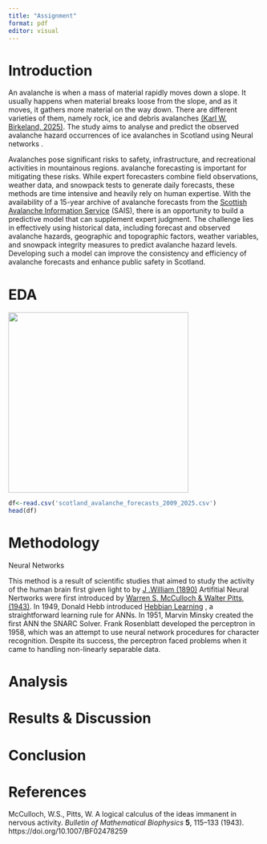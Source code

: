 ```yaml
---
title: "Assignment"
format: pdf
editor: visual
---
```


# Introduction

An avalanche is when a mass of material rapidly moves down a slope. It usually happens when material breaks loose from the slope, and as it moves, it gathers more material on the way down. There are different varieties of them, namely rock, ice and debris avalanches [(Karl W. Birkeland, 2025)](https://www.britannica.com/science/avalanche). The study aims to analyse and predict the observed avalanche hazard occurrences of ice avalanches in Scotland using Neural networks .

Avalanches pose significant risks to safety, infrastructure, and recreational activities in mountainous regions. avalanche forecasting is important for mitigating these risks. While expert forecasters combine field observations, weather data, and snowpack tests to generate daily forecasts, these methods are time intensive and heavily rely on human expertise. With the availability of a 15-year archive of avalanche forecasts from the [Scottish Avalanche Information Service](https://www.sais.gov.uk/) (SAIS), there is an opportunity to build a predictive model that can supplement expert judgment. The challenge lies in effectively using historical data, including forecast and observed avalanche hazards, geographic and topographic factors, weather variables, and snowpack integrity measures to predict avalanche hazard levels. Developing such a model can improve the consistency and efficiency of avalanche forecasts and enhance public safety in Scotland.

# EDA

![](images/clipboard-431926598.jpeg){width="359"}

```r
df<-read.csv('scotland_avalanche_forecasts_2009_2025.csv')
head(df)
```

# Methodology

Neural Networks

This method is a result of scientific studies that aimed to study the activity of the human brain first given light to by [J .William (1890)](http://www.nlpinfocentre.com/downloads/apr2014/(Ebook)%20James,%20William%20-%20The%20Principles%20Of%20Psychology%20Vol%20I.pdf) Artifitial Neural Nertworks were first introduced by [Warren S. McCulloch & Walter Pitts, (1943)](https://link.springer.com/article/10.1007/BF02478259). In 1949, Donald Hebb introduced [Hebbian Learning](https://archive.org/details/in.ernet.dli.2015.226341/page/n1/mode/2up) , a straightforward learning rule for ANNs. In 1951, Marvin Minsky created the first ANN the SNARC Solver. Frank Rosenblatt developed the perceptron in 1958, which was an attempt to use neural network procedures for character recognition. Despite its success, the perceptron faced problems when it came to handling non-linearly separable data.

# Analysis

# Results & Discussion

# Conclusion

# References

McCulloch, W.S., Pitts, W. A logical calculus of the ideas immanent in nervous activity. *Bulletin of Mathematical Biophysics* **5**, 115–133 (1943). https://doi.org/10.1007/BF02478259
